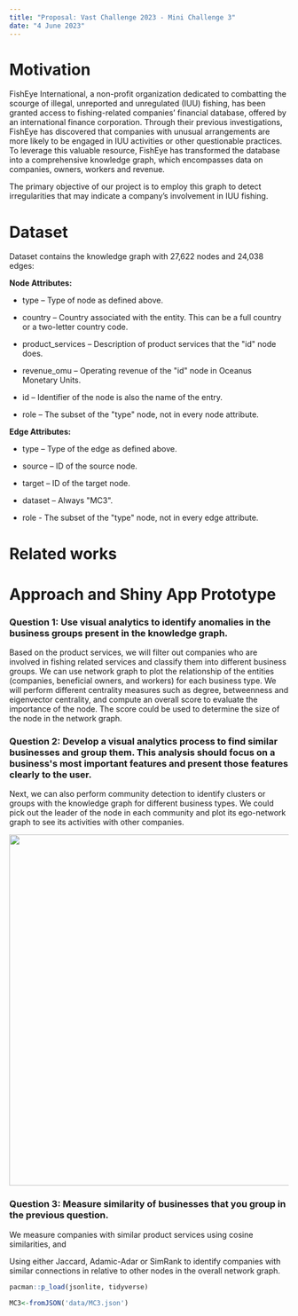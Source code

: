 ```yaml
---
title: "Proposal: Vast Challenge 2023 - Mini Challenge 3"
date: "4 June 2023"
---
```


# Motivation

FishEye International, a non-profit organization dedicated to combatting the scourge of illegal, unreported and unregulated (IUU) fishing, has been granted access to fishing-related companies' financial database, offered by an international finance corporation. Through their previous investigations, FishEye has discovered that companies with unusual arrangements are more likely to be engaged in IUU activities or other questionable practices. To leverage this valuable resource, FishEye has transformed the database into a comprehensive knowledge graph, which encompasses data on companies, owners, workers and revenue.

The primary objective of our project is to employ this graph to detect irregularities that may indicate a company's involvement in IUU fishing.

# Dataset

Dataset contains the knowledge graph with 27,622 nodes and 24,038 edges:

**Node Attributes:**

-   type -- Type of node as defined above.

-   country -- Country associated with the entity. This can be a full country or a two-letter country code.

-   product_services -- Description of product services that the \"id\" node does.

-   revenue_omu -- Operating revenue of the \"id\" node in Oceanus Monetary Units.

-   id -- Identifier of the node is also the name of the entry.

-   role -- The subset of the \"type\" node, not in every node attribute.

**Edge Attributes:**

-   type -- Type of the edge as defined above.

-   source -- ID of the source node.

-   target -- ID of the target node.

-   dataset -- Always \"MC3\".

-   role - The subset of the \"type\" node, not in every edge attribute.

# Related works

# Approach and Shiny App Prototype

### Question 1: Use visual analytics to identify anomalies in the business groups present in the knowledge graph.

Based on the product services, we will filter out companies who are involved in fishing related services and classify them into different business groups. We can use network graph to plot the relationship of the entities (companies, beneficial owners, and workers) for each business type. We will perform different centrality measures such as degree, betweenness and eigenvector centrality, and compute an overall score to evaluate the importance of the node. The score could be used to determine the size of the node in the network graph.

### Question 2: Develop a visual analytics process to find similar businesses and group them. This analysis should focus on a business\'s most important features and present those features clearly to the user.

Next, we can also perform community detection to identify clusters or groups with the knowledge graph for different business types. We could pick out the leader of the node in each community and plot its ego-network graph to see its activities with other companies.

![](Question2.PNG){width="633"}

### Question 3: Measure similarity of businesses that you group in the previous question.

We measure companies with similar product services using cosine similarities, and

Using either Jaccard, Adamic-Adar or SimRank to identify companies with similar connections in relative to other nodes in the overall network graph.

```r
pacman::p_load(jsonlite, tidyverse)

```

```r
MC3<-fromJSON('data/MC3.json')
```
